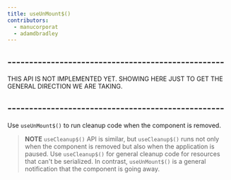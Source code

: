 ```yaml
---
title: useUnMount$()
contributors:
  - manucorporat
  - adamdbradley
---
```


## --------------------------------------------------

THIS API IS NOT IMPLEMENTED YET. SHOWING HERE JUST TO GET THE GENERAL DIRECTION WE ARE TAKING.

## --------------------------------------------------

Use `useUnMount$()` to run cleanup code when the component is removed.

> **NOTE**
> `useCleanup$()` API is similar, but `useCleanup$()` runs not only when the component is removed but also when the application is paused. Use `useCleanup$()` for general cleanup code for resources that can't be serialized. In contrast, `useUnMount$()` is a general notification that the component is going away.
